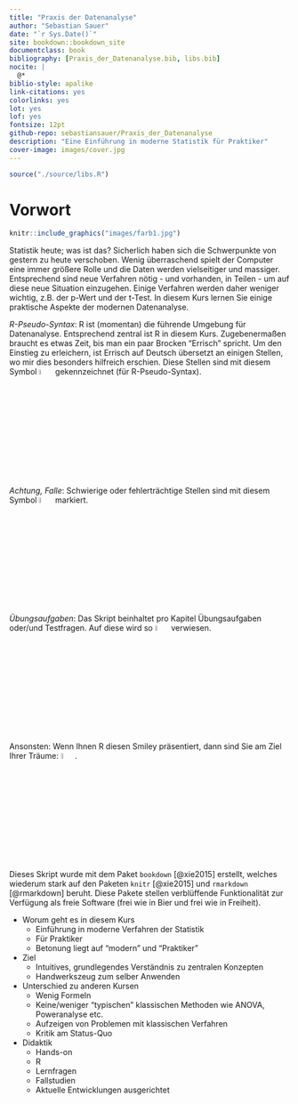 ```yaml
--- 
title: "Praxis der Datenanalyse"
author: "Sebastian Sauer"
date: "`r Sys.Date()`"
site: bookdown::bookdown_site
documentclass: book
bibliography: [Praxis_der_Datenanalyse.bib, libs.bib]
nocite: |
  @*
biblio-style: apalike
link-citations: yes
colorlinks: yes
lot: yes
lof: yes
fontsize: 12pt
github-repo: sebastiansauer/Praxis_der_Datenanalyse
description: "Eine Einführung in moderne Statistik für Praktiker"
cover-image: images/cover.jpg
---
```



```r
source("./source/libs.R")
```


# Vorwort {-}

```r
knitr::include_graphics("images/farb1.jpg")
```


Statistik heute; was ist das? Sicherlich haben sich die Schwerpunkte von gestern zu heute verschoben. Wenig überraschend spielt der Computer eine immer größere Rolle und die Daten werden vielseitiger und massiger. Entsprechend sind neue Verfahren nötig - und vorhanden, in Teilen - um auf diese neue Situation einzugehen. Einige Verfahren werden daher weniger wichtig, z.B. der p-Wert und der t-Test. In diesem Kurs lernen Sie einige praktische Aspekte der modernen Datenanalyse.

*R-Pseudo-Syntax*: R ist (momentan) die führende Umgebung für Datenanalyse. Entsprechend zentral ist R in diesem Kurs. Zugebenermaßen braucht es etwas Zeit, bis man ein paar Brocken "Errisch" spricht. Um den Einstieg zu erleichern, ist Errisch auf Deutsch übersetzt an einigen Stellen, wo mir dies besonders hilfreich erschien. Diese Stellen sind mit diesem Symbol ![](images/pseudocode.png){ width=5% } gekennzeichnet (für R-Pseudo-Syntax).

*Achtung, Falle*: Schwierige oder fehlerträchtige Stellen sind mit diesem Symbol ![](images/caution.png){ width=5% } markiert.

*Übungsaufgaben*: Das Skript beinhaltet pro Kapitel Übungsaufgaben oder/und Testfragen. Auf diese wird so ![](images/exercises.png){ width=5% } verwiesen.

Ansonsten: Wenn Ihnen R diesen Smiley präsentiert, dann sind Sie am Ziel Ihrer Träume: ![](images/love.png){ width=5% }. 





Dieses Skript wurde mit dem Paket `bookdown` [@xie2015] erstellt, welches wiederum stark auf den Paketen `knitr` [@xie2015] und `rmarkdown` [@rmarkdown] beruht. Diese Pakete stellen verblüffende Funktionalität zur Verfügung als freie Software (frei wie in Bier und frei wie in Freiheit).


- Worum geht es in diesem Kurs
    - Einführung in moderne Verfahren der Statistik
    - Für Praktiker
    - Betonung liegt auf "modern" und "Praktiker"
- Ziel
    - Intuitives, grundlegendes Verständnis zu zentralen Konzepten 
    - Handwerkszeug zum selber Anwenden
- Unterschied zu anderen Kursen
    - Wenig Formeln
    - Keine/weniger "typischen" klassischen Methoden wie ANOVA, Poweranalyse etc.
    - Aufzeigen von Problemen mit klassischen Verfahren
    - Kritik am Status-Quo
- Didaktik
    - Hands-on
    - R
    - Lernfragen
    - Fallstudien
    - Aktuelle Entwicklungen ausgerichtet